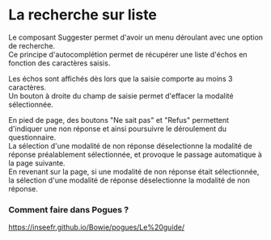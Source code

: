 # La recherche sur liste

Le composant Suggester permet d'avoir un menu déroulant avec une option de recherche.  
Ce principe d'autocomplétion permet de récupérer une liste d'échos en fonction des caractères saisis.

Les échos sont affichés dès lors que la saisie comporte au moins 3 caractères.  
Un bouton à droite du champ de saisie permet d'effacer la modalité sélectionnée.

En pied de page, des boutons "Ne sait pas" et "Refus" permettent d'indiquer une non réponse et ainsi poursuivre le déroulement du questionnaire.  
La sélection d'une modalité de non réponse déselectionne la modalité de réponse préalablement sélectionnée, et provoque le passage automatique à la page suivante.  
En revenant sur la page, si une modalité de non réponse était sélectionnée, la sélection d'une modalité de réponse déselectionne la modalité de non réponse.

### Comment faire dans Pogues ?

https://inseefr.github.io/Bowie/pogues/Le%20guide/

